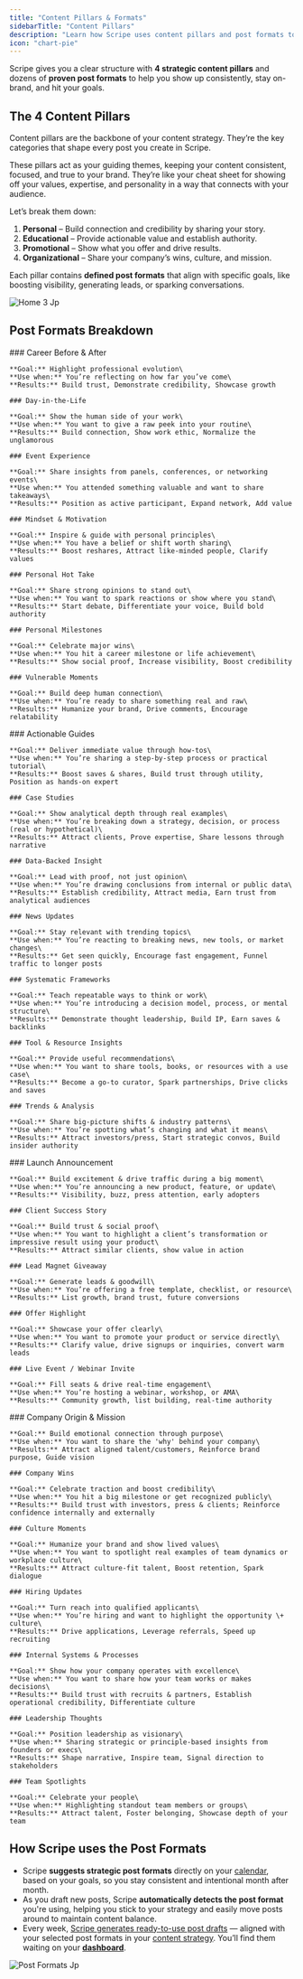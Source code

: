 ```yaml
---
title: "Content Pillars & Formats"
sidebarTitle: "Content Pillars"
description: "Learn how Scripe uses content pillars and post formats to guide and optimize your posts."
icon: "chart-pie"
---
```


Scripe gives you a clear structure with **4 strategic content pillars** and dozens of **proven post formats** to help you show up consistently, stay on-brand, and hit your goals.

## The 4 Content Pillars

Content pillars are the backbone of your content strategy. They’re the key categories that shape every post you create in Scripe.

These pillars act as your guiding themes, keeping your content consistent, focused, and true to your brand. They’re like your cheat sheet for showing off your values, expertise, and personality in a way that connects with your audience.

Let’s break them down:

1. **Personal** – Build connection and credibility by sharing your story.
2. **Educational** – Provide actionable value and establish authority.
3. **Promotional** – Show what you offer and drive results.
4. **Organizational** – Share your company’s wins, culture, and mission.

Each pillar contains **defined post formats** that align with specific goals, like boosting visibility, generating leads, or sparking conversations.

![Home 3 Jp](/images/home-3.jpg)

## Post Formats Breakdown

<Tabs>
  <Tab title="Personal">
    ### Career Before & After

    **Goal:** Highlight professional evolution\
    **Use when:** You’re reflecting on how far you’ve come\
    **Results:** Build trust, Demonstrate credibility, Showcase growth

    ### Day-in-the-Life

    **Goal:** Show the human side of your work\
    **Use when:** You want to give a raw peek into your routine\
    **Results:** Build connection, Show work ethic, Normalize the unglamorous

    ### Event Experience

    **Goal:** Share insights from panels, conferences, or networking events\
    **Use when:** You attended something valuable and want to share takeaways\
    **Results:** Position as active participant, Expand network, Add value

    ### Mindset & Motivation

    **Goal:** Inspire & guide with personal principles\
    **Use when:** You have a belief or shift worth sharing\
    **Results:** Boost reshares, Attract like-minded people, Clarify values

    ### Personal Hot Take

    **Goal:** Share strong opinions to stand out\
    **Use when:** You want to spark reactions or show where you stand\
    **Results:** Start debate, Differentiate your voice, Build bold authority

    ### Personal Milestones

    **Goal:** Celebrate major wins\
    **Use when:** You hit a career milestone or life achievement\
    **Results:** Show social proof, Increase visibility, Boost credibility

    ### Vulnerable Moments

    **Goal:** Build deep human connection\
    **Use when:** You’re ready to share something real and raw\
    **Results:** Humanize your brand, Drive comments, Encourage relatability
  </Tab>
  <Tab title="Educational">
    ### Actionable Guides

    **Goal:** Deliver immediate value through how-tos\
    **Use when:** You’re sharing a step-by-step process or practical tutorial\
    **Results:** Boost saves & shares, Build trust through utility, Position as hands-on expert

    ### Case Studies

    **Goal:** Show analytical depth through real examples\
    **Use when:** You’re breaking down a strategy, decision, or process (real or hypothetical)\
    **Results:** Attract clients, Prove expertise, Share lessons through narrative

    ### Data-Backed Insight

    **Goal:** Lead with proof, not just opinion\
    **Use when:** You’re drawing conclusions from internal or public data\
    **Results:** Establish credibility, Attract media, Earn trust from analytical audiences

    ### News Updates

    **Goal:** Stay relevant with trending topics\
    **Use when:** You’re reacting to breaking news, new tools, or market changes\
    **Results:** Get seen quickly, Encourage fast engagement, Funnel traffic to longer posts

    ### Systematic Frameworks

    **Goal:** Teach repeatable ways to think or work\
    **Use when:** You’re introducing a decision model, process, or mental structure\
    **Results:** Demonstrate thought leadership, Build IP, Earn saves & backlinks

    ### Tool & Resource Insights

    **Goal:** Provide useful recommendations\
    **Use when:** You want to share tools, books, or resources with a use case\
    **Results:** Become a go-to curator, Spark partnerships, Drive clicks and saves

    ### Trends & Analysis

    **Goal:** Share big-picture shifts & industry patterns\
    **Use when:** You’re spotting what’s changing and what it means\
    **Results:** Attract investors/press, Start strategic convos, Build insider authority
  </Tab>
  <Tab title="Promotional">
    ### Launch Announcement

    **Goal:** Build excitement & drive traffic during a big moment\
    **Use when:** You’re announcing a new product, feature, or update\
    **Results:** Visibility, buzz, press attention, early adopters

    ### Client Success Story

    **Goal:** Build trust & social proof\
    **Use when:** You want to highlight a client’s transformation or impressive result using your product\
    **Results:** Attract similar clients, show value in action

    ### Lead Magnet Giveaway

    **Goal:** Generate leads & goodwill\
    **Use when:** You’re offering a free template, checklist, or resource\
    **Results:** List growth, brand trust, future conversions

    ### Offer Highlight

    **Goal:** Showcase your offer clearly\
    **Use when:** You want to promote your product or service directly\
    **Results:** Clarify value, drive signups or inquiries, convert warm leads

    ### Live Event / Webinar Invite

    **Goal:** Fill seats & drive real-time engagement\
    **Use when:** You’re hosting a webinar, workshop, or AMA\
    **Results:** Community growth, list building, real-time authority
  </Tab>
  <Tab title="Organizational">
    ### Company Origin & Mission

    **Goal:** Build emotional connection through purpose\
    **Use when:** You want to share the 'why' behind your company\
    **Results:** Attract aligned talent/customers, Reinforce brand purpose, Guide vision

    ### Company Wins

    **Goal:** Celebrate traction and boost credibility\
    **Use when:** You hit a big milestone or get recognized publicly\
    **Results:** Build trust with investors, press & clients; Reinforce confidence internally and externally

    ### Culture Moments

    **Goal:** Humanize your brand and show lived values\
    **Use when:** You want to spotlight real examples of team dynamics or workplace culture\
    **Results:** Attract culture-fit talent, Boost retention, Spark dialogue

    ### Hiring Updates

    **Goal:** Turn reach into qualified applicants\
    **Use when:** You’re hiring and want to highlight the opportunity \+ culture\
    **Results:** Drive applications, Leverage referrals, Speed up recruiting

    ### Internal Systems & Processes

    **Goal:** Show how your company operates with excellence\
    **Use when:** You want to share how your team works or makes decisions\
    **Results:** Build trust with recruits & partners, Establish operational credibility, Differentiate culture

    ### Leadership Thoughts

    **Goal:** Position leadership as visionary\
    **Use when:** Sharing strategic or principle-based insights from founders or execs\
    **Results:** Shape narrative, Inspire team, Signal direction to stakeholders

    ### Team Spotlights

    **Goal:** Celebrate your people\
    **Use when:** Highlighting standout team members or groups\
    **Results:** Attract talent, Foster belonging, Showcase depth of your team
  </Tab>
</Tabs>

## How Scripe uses the Post Formats

- Scripe **suggests strategic post formats** directly on your [calendar](/sidebar/calendar), based on your goals, so you stay consistent and intentional month after month.
- As you draft new posts, Scripe **automatically detects the post format** you're using, helping you stick to your strategy and easily move posts around to maintain content balance.
- Every week, [Scripe generates ready-to-use post drafts](/multiple-posts/ai-powered) — aligned with your selected post formats in your [content strategy](/content-strategy/content-strategy). You’ll find them waiting on your [**dashboard**](/sidebar/home).

![Post Formats Jp](/images/post-formats.jpg)